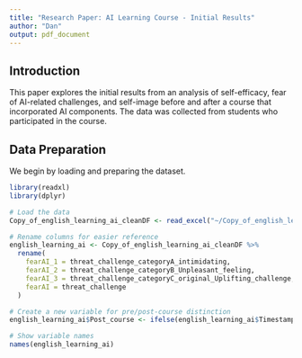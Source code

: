 ```yaml
---
title: "Research Paper: AI Learning Course - Initial Results"
author: "Dan"
output: pdf_document
---
```


## Introduction

This paper explores the initial results from an analysis of self-efficacy, fear of AI-related challenges, and self-image before and after a course that incorporated AI components. The data was collected from students who participated in the course.

## Data Preparation

We begin by loading and preparing the dataset.

```r
library(readxl)
library(dplyr)

# Load the data
Copy_of_english_learning_ai_cleanDF <- read_excel("~/Copy_of_english_learning_ai_cleanDF.xlsx")

# Rename columns for easier reference
english_learning_ai <- Copy_of_english_learning_ai_cleanDF %>%
  rename(
    fearAI_1 = threat_challenge_categoryA_intimidating,
    fearAI_2 = threat_challenge_categoryB_Unpleasant_feeling,
    fearAI_3 = threat_challenge_categoryC_original_Uplifting_challenge,
    fearAI = threat_challenge
  )

# Create a new variable for pre/post-course distinction
english_learning_ai$Post_course <- ifelse(english_learning_ai$Timestamp == "pre_course", 0, 1)

# Show variable names
names(english_learning_ai)




```

